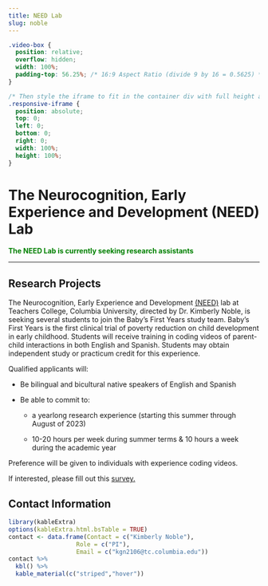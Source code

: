 ```yaml
---
title: NEED Lab
slug: noble
---
```


```css
.video-box {
  position: relative;
  overflow: hidden;
  width: 100%;
  padding-top: 56.25%; /* 16:9 Aspect Ratio (divide 9 by 16 = 0.5625) */
}

/* Then style the iframe to fit in the container div with full height and width */
.responsive-iframe {
  position: absolute;
  top: 0;
  left: 0;
  bottom: 0;
  right: 0;
  width: 100%;
  height: 100%;
}
```

# The Neurocognition, Early Experience and Development (NEED) Lab

<span style="color:green">
**The NEED Lab is currently seeking research assistants**
</span>

***

## Research Projects

The Neurocognition, Early Experience and Development [(NEED)](https://needlabcolumbia.wixsite.com/needlab) lab at Teachers College, Columbia University, directed by Dr. Kimberly Noble, is seeking several students to join the Baby's First Years study team. Baby's First Years is the first clinical trial of poverty reduction on child development in early childhood. Students will receive training in coding videos of parent-child interactions in both English and Spanish. Students may obtain independent study or practicum credit for this experience.

Qualified applicants will:

- Be bilingual and bicultural native speakers of English and Spanish

- Be able to commit to:

   - a yearlong research experience (starting this summer through August of 2023)
   
   - 10-20 hours per week during summer terms & 10 hours a week during the academic year

Preference will be given to individuals with experience coding videos.

If interested, please fill out this [survey.](https://docs.google.com/forms/d/e/1FAIpQLSezlS9LuXAxeQITORJl5OYN54_JO0Z7MKIQuiJ6tpSEalqJ5Q/viewform)




## Contact Information

```r
library(kableExtra)
options(kableExtra.html.bsTable = TRUE)
contact <- data.frame(Contact = c("Kimberly Noble"),
                   Role = c("PI"),
                   Email = c("kgn2106@tc.columbia.edu"))
contact %>%
  kbl() %>%
  kable_material(c("striped","hover"))
                   
                   
```

